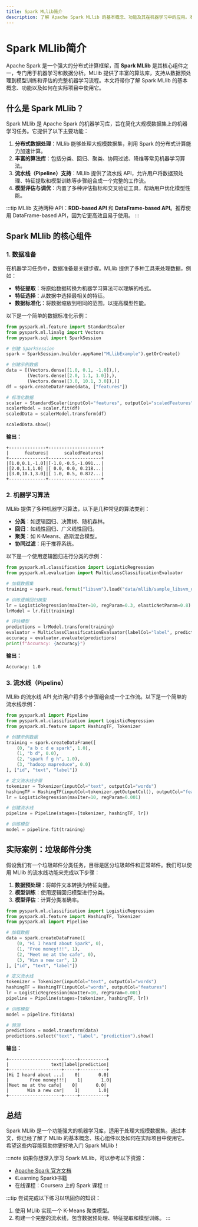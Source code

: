 ```yaml
---
title: Spark MLlib简介
description: 了解 Apache Spark MLlib 的基本概念、功能及其在机器学习中的应用。本文适合初学者，包含代码示例和实际案例。
---
```


# Spark MLlib简介

Apache Spark 是一个强大的分布式计算框架，而 **Spark MLlib** 是其核心组件之一，专门用于机器学习和数据分析。MLlib 提供了丰富的算法库，支持从数据预处理到模型训练和评估的完整机器学习流程。本文将带你了解 Spark MLlib 的基本概念、功能以及如何在实际项目中使用它。

## 什么是 Spark MLlib？

Spark MLlib 是 Apache Spark 的机器学习库，旨在简化大规模数据集上的机器学习任务。它提供了以下主要功能：

1. **分布式数据处理**：MLlib 能够处理大规模数据集，利用 Spark 的分布式计算能力加速计算。
2. **丰富的算法库**：包括分类、回归、聚类、协同过滤、降维等常见机器学习算法。
3. **流水线（Pipeline）支持**：MLlib 提供了流水线 API，允许用户将数据预处理、特征提取和模型训练等步骤组合成一个完整的工作流。
4. **模型评估与调优**：内置了多种评估指标和交叉验证工具，帮助用户优化模型性能。

:::tip
MLlib 支持两种 API：**RDD-based API** 和 **DataFrame-based API**。推荐使用 DataFrame-based API，因为它更高效且易于使用。
:::

## Spark MLlib 的核心组件

### 1. 数据准备
在机器学习任务中，数据准备是关键步骤。MLlib 提供了多种工具来处理数据，例如：

- **特征提取**：将原始数据转换为机器学习算法可以理解的格式。
- **特征选择**：从数据中选择最相关的特征。
- **数据标准化**：将数据缩放到相同的范围，以提高模型性能。

以下是一个简单的数据标准化示例：

```python
from pyspark.ml.feature import StandardScaler
from pyspark.ml.linalg import Vectors
from pyspark.sql import SparkSession

# 创建 SparkSession
spark = SparkSession.builder.appName("MLlibExample").getOrCreate()

# 创建示例数据
data = [(Vectors.dense([1.0, 0.1, -1.0]),),
        (Vectors.dense([2.0, 1.1, 1.0]),),
        (Vectors.dense([3.0, 10.1, 3.0]),)]
df = spark.createDataFrame(data, ["features"])

# 标准化数据
scaler = StandardScaler(inputCol="features", outputCol="scaledFeatures", withStd=True, withMean=True)
scalerModel = scaler.fit(df)
scaledData = scalerModel.transform(df)

scaledData.show()
```

**输出：**
```
+--------------+--------------------+
|      features|      scaledFeatures|
+--------------+--------------------+
|[1.0,0.1,-1.0]|[-1.0,-0.5,-1.091...|
|[2.0,1.1,1.0] |[ 0.0, 0.0, 0.218...|
|[3.0,10.1,3.0]|[ 1.0, 0.5, 0.872...|
+--------------+--------------------+
```

### 2. 机器学习算法
MLlib 提供了多种机器学习算法，以下是几种常见的算法类别：

- **分类**：如逻辑回归、决策树、随机森林。
- **回归**：如线性回归、广义线性回归。
- **聚类**：如 K-Means、高斯混合模型。
- **协同过滤**：用于推荐系统。

以下是一个使用逻辑回归进行分类的示例：

```python
from pyspark.ml.classification import LogisticRegression
from pyspark.ml.evaluation import MulticlassClassificationEvaluator

# 加载数据集
training = spark.read.format("libsvm").load("data/mllib/sample_libsvm_data.txt")

# 训练逻辑回归模型
lr = LogisticRegression(maxIter=10, regParam=0.3, elasticNetParam=0.8)
lrModel = lr.fit(training)

# 评估模型
predictions = lrModel.transform(training)
evaluator = MulticlassClassificationEvaluator(labelCol="label", predictionCol="prediction", metricName="accuracy")
accuracy = evaluator.evaluate(predictions)
print(f"Accuracy: {accuracy}")
```

**输出：**
```
Accuracy: 1.0
```

### 3. 流水线（Pipeline）
MLlib 的流水线 API 允许用户将多个步骤组合成一个工作流。以下是一个简单的流水线示例：

```python
from pyspark.ml import Pipeline
from pyspark.ml.classification import LogisticRegression
from pyspark.ml.feature import HashingTF, Tokenizer

# 创建示例数据
training = spark.createDataFrame([
    (0, "a b c d e spark", 1.0),
    (1, "b d", 0.0),
    (2, "spark f g h", 1.0),
    (3, "hadoop mapreduce", 0.0)
], ["id", "text", "label"])

# 定义流水线步骤
tokenizer = Tokenizer(inputCol="text", outputCol="words")
hashingTF = HashingTF(inputCol=tokenizer.getOutputCol(), outputCol="features")
lr = LogisticRegression(maxIter=10, regParam=0.001)

# 创建流水线
pipeline = Pipeline(stages=[tokenizer, hashingTF, lr])

# 训练模型
model = pipeline.fit(training)
```

## 实际案例：垃圾邮件分类

假设我们有一个垃圾邮件分类任务，目标是区分垃圾邮件和正常邮件。我们可以使用 MLlib 的流水线功能来完成以下步骤：

1. **数据预处理**：将邮件文本转换为特征向量。
2. **模型训练**：使用逻辑回归模型进行分类。
3. **模型评估**：计算分类准确率。

```python
from pyspark.ml.classification import LogisticRegression
from pyspark.ml.feature import HashingTF, Tokenizer
from pyspark.ml import Pipeline

# 加载数据
data = spark.createDataFrame([
    (0, "Hi I heard about Spark", 0),
    (1, "Free money!!!", 1),
    (2, "Meet me at the cafe", 0),
    (3, "Win a new car", 1)
], ["id", "text", "label"])

# 定义流水线
tokenizer = Tokenizer(inputCol="text", outputCol="words")
hashingTF = HashingTF(inputCol="words", outputCol="features")
lr = LogisticRegression(maxIter=10, regParam=0.001)
pipeline = Pipeline(stages=[tokenizer, hashingTF, lr])

# 训练模型
model = pipeline.fit(data)

# 预测
predictions = model.transform(data)
predictions.select("text", "label", "prediction").show()
```

**输出：**
```
+--------------------+-----+----------+
|                text|label|prediction|
+--------------------+-----+----------+
|Hi I heard about ...|    0|       0.0|
|        Free money!!!|    1|       1.0|
|Meet me at the cafe|    0|       0.0|
|       Win a new car|    1|       1.0|
+--------------------+-----+----------+
```

## 总结

Spark MLlib 是一个功能强大的机器学习库，适用于处理大规模数据集。通过本文，你已经了解了 MLlib 的基本概念、核心组件以及如何在实际项目中使用它。希望这些内容能帮助你更好地入门 Spark MLlib！

:::note
如果你想深入学习 Spark MLlib，可以参考以下资源：
- [Apache Spark 官方文档](https://spark.apache.org/docs/latest/ml-guide.html)
- 《Learning Spark》书籍
- 在线课程：Coursera 上的 Spark 课程
:::

:::tip
尝试完成以下练习以巩固你的知识：
1. 使用 MLlib 实现一个 K-Means 聚类模型。
2. 构建一个完整的流水线，包含数据预处理、特征提取和模型训练。
:::